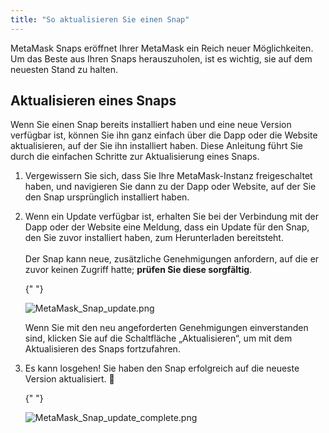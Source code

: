 ```yaml
---
title: "So aktualisieren Sie einen Snap"
---
```


MetaMask Snaps eröffnet Ihrer MetaMask ein Reich neuer Möglichkeiten. Um das Beste aus Ihren Snaps herauszuholen, ist es wichtig, sie auf dem neuesten Stand zu halten.

## Aktualisieren eines Snaps

Wenn Sie einen Snap bereits installiert haben und eine neue Version verfügbar ist, können Sie ihn ganz einfach über die Dapp oder die Website aktualisieren, auf der Sie ihn installiert haben. Diese Anleitung führt Sie durch die einfachen Schritte zur Aktualisierung eines Snaps.

1. Vergewissern Sie sich, dass Sie Ihre MetaMask-Instanz freigeschaltet haben, und navigieren Sie dann zu der Dapp oder Website, auf der Sie den Snap ursprünglich installiert haben.

2. Wenn ein Update verfügbar ist, erhalten Sie bei der Verbindung mit der Dapp oder der Website eine Meldung, dass ein Update für den Snap, den Sie zuvor installiert haben, zum Herunterladen bereitsteht.\
    \
    Der Snap kann neue, zusätzliche Genehmigungen anfordern, auf die er zuvor keinen Zugriff hatte; **prüfen Sie diese sorgfältig**.

   {" "}

   <div class="center-container">
     <div class="img-small">
       <img
         src={
           require("../../../../../img/metamask-snaps/how-to-update-a-snap/MetaMask_Snap_update.png")
             .default
         }
         alt="MetaMask_Snap_update.png"
       />
     </div>
   </div>

   Wenn Sie mit den neu angeforderten Genehmigungen einverstanden sind, klicken Sie auf die Schaltfläche „Aktualisieren“, um mit dem Aktualisieren des Snaps fortzufahren.

3. Es kann losgehen! Sie haben den Snap erfolgreich auf die neueste Version aktualisiert. 🚀

   {" "}

   <div class="center-container">
     <div class="img-small">
       <img
         src={
           require("../../../../../img/metamask-snaps/how-to-update-a-snap/MetaMask_Snap_update_complete.png")
             .default
         }
         alt="MetaMask_Snap_update_complete.png"
       />
     </div>
   </div>
